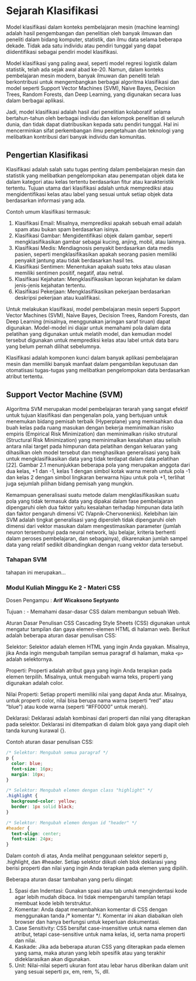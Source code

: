 # Sejarah Klasifikasi
Model klasifikasi dalam konteks pembelajaran mesin (machine learning) adalah hasil pengembangan dan penelitian oleh banyak ilmuwan dan peneliti dalam bidang komputer, statistik, dan ilmu data selama beberapa dekade. Tidak ada satu individu atau pendiri tunggal yang dapat diidentifikasi sebagai pendiri model klasifikasi.

Model klasifikasi yang paling awal, seperti model regresi logistik dalam statistik, telah ada sejak awal abad ke-20. Namun, dalam konteks pembelajaran mesin modern, banyak ilmuwan dan peneliti telah berkontribusi untuk mengembangkan berbagai algoritma klasifikasi dan model seperti Support Vector Machines (SVM), Naive Bayes, Decision Trees, Random Forests, dan Deep Learning, yang digunakan secara luas dalam berbagai aplikasi.

Jadi, model klasifikasi adalah hasil dari penelitian kolaboratif selama bertahun-tahun oleh berbagai individu dan kelompok penelitian di seluruh dunia, dan tidak dapat diatribusikan kepada satu pendiri tunggal. Hal ini mencerminkan sifat perkembangan ilmu pengetahuan dan teknologi yang melibatkan kontribusi dari banyak individu dan komunitas.

## Pengertian Klasifikasi
Klasifikasi adalah salah satu tugas penting dalam pembelajaran mesin dan statistik yang melibatkan pengelompokan atau penempatan objek data ke dalam kategori atau kelas tertentu berdasarkan fitur atau karakteristik tertentu. Tujuan utama dari klasifikasi adalah untuk memprediksi atau mengidentifikasi kelas atau label yang sesuai untuk setiap objek data berdasarkan informasi yang ada.

Contoh umum klasifikasi termasuk:

1. Klasifikasi Email: Misalnya, memprediksi apakah sebuah email adalah spam atau bukan spam berdasarkan isinya.
2. Klasifikasi Gambar: Mengidentifikasi objek dalam gambar, seperti mengklasifikasikan gambar sebagai kucing, anjing, mobil, atau lainnya.
3. Klasifikasi Medis: Mendiagnosis penyakit berdasarkan data medis pasien, seperti mengklasifikasikan apakah seorang pasien memiliki penyakit jantung atau tidak berdasarkan hasil tes.
4. Klasifikasi Sentimen: Menentukan apakah suatu teks atau ulasan memiliki sentimen positif, negatif, atau netral.
5. Klasifikasi Kejahatan: Mengklasifikasikan laporan kejahatan ke dalam jenis-jenis kejahatan tertentu.
5. Klasifikasi Pekerjaan: Mengklasifikasikan pekerjaan berdasarkan deskripsi pekerjaan atau kualifikasi.

Untuk melakukan klasifikasi, model pembelajaran mesin seperti Support Vector Machines (SVM), Naive Bayes, Decision Trees, Random Forests, dan Deep Learning (misalnya, menggunakan jaringan saraf tiruan) dapat digunakan. Model-model ini diajar untuk memahami pola dalam data pelatihan yang digunakan untuk melatih model, dan kemudian model tersebut digunakan untuk memprediksi kelas atau label untuk data baru yang belum pernah dilihat sebelumnya.

Klasifikasi adalah komponen kunci dalam banyak aplikasi pembelajaran mesin dan memiliki banyak manfaat dalam pengambilan keputusan dan otomatisasi tugas-tugas yang melibatkan pengelompokan data berdasarkan atribut tertentu.

## Support Vector Machine (SVM)
Algoritma SVM merupakan model pembelajaran terarah yang sangat efektif untuk tujuan klasifikasi dan pengenalan pola, yang bertujuan untuk menemukan bidang pemisah terbaik (Hyperplane) yang memisahkan dua buah kelas pada ruang masukan dengan bekerja meminimalkan risiko empiris (Empirical Risk Minimization) dan meminimalkan risiko strutural (Structural Risk Minimization) yang meminimalkan kesalahan atau selisih antara nilai target pada himpunan data pelatihan dengan keluaran yang dihasilkan oleh model tersebut dan menghasilkan generalisasi yang baik untuk mengklasifikasikan data yang tidak terdapat dalam data pelatihan [22]. Gambar 2.1 menunjukkan beberapa pola yang merupakan anggota dari dua kelas, +1 dan -1, kelas 1 dengan simbol kotak warna merah untuk pola -1 dan kelas 2 dengan simbol lingkaran berwarna hijau untuk pola +1, terlihat juga sejumlah pilihan bidang pemisah yang mungkin. 

Kemampuan generalisasi suatu metode dalam mengklasifikasikan suatu pola yang tidak termasuk data yang dipakai dalam fase pembelajaran dipengaruhi oleh dua faktor yaitu kesalahan terhadap himpunan data latih dan faktor pengaruh dimensi VC (Vapnik-Chervonenkis). Kelebihan lain SVM adalah tingkat generalisasi yang diperoleh tidak dipengaruhi oleh dimensi dari vektor masukan dalam mengestimasikan parameter (jumlah neuron tersembunyi pada neural network, laju belajar, kriteria berhenti dalam peroses pembelajaran, dan sebagainya), dikarenakan jumlah sampel data yang relatif sedikit dibandingkan dengan ruang vektor data tersebut. 

### Tahapan SVM
tahapan ini merupakan...

### Modul Kuliah Minggu Ke 2 - Materi CSS
Dosen Pengampu : **Arif Wicaksono Septyanto**

Tujuan :
- Memahami dasar-dasar CSS dalam membangun sebuah Web.

Aturan Dasar Penulisan CSS
Cascading Style Sheets (CSS) digunakan untuk mengatur tampilan dan gaya elemen-elemen HTML di halaman web. Berikut adalah beberapa aturan dasar penulisan CSS:

Selektor: Selektor adalah elemen HTML yang ingin Anda gayakan. Misalnya, jika Anda ingin mengubah tampilan semua paragraf di halaman, maka ``<p>`` adalah selektornya.

Properti: Properti adalah atribut gaya yang ingin Anda terapkan pada elemen terpilih. Misalnya, untuk mengubah warna teks, properti yang digunakan adalah color.

Nilai Properti: Setiap properti memiliki nilai yang dapat Anda atur. Misalnya, untuk properti color, nilai bisa berupa nama warna (seperti "red" atau "blue") atau kode warna (seperti "#FF0000" untuk merah).

Deklarasi: Deklarasi adalah kombinasi dari properti dan nilai yang diterapkan pada selektor. Deklarasi ini ditempatkan di dalam blok gaya yang diapit oleh tanda kurung kurawal {}.

Contoh aturan dasar penulisan CSS:

```css
/* Selektor: Mengubah semua paragraf */
p {
  color: blue;
  font-size: 16px;
  margin: 10px;
}

/* Selektor: Mengubah elemen dengan class "highlight" */
.highlight {
  background-color: yellow;
  border: 1px solid black;
}

/* Selektor: Mengubah elemen dengan id "header" */
#header {
  text-align: center;
  font-size: 24px;
}
```
Dalam contoh di atas, Anda melihat penggunaan selektor seperti p, .highlight, dan #header. Setiap selektor diikuti oleh blok deklarasi yang berisi properti dan nilai yang ingin Anda terapkan pada elemen yang dipilih.

Beberapa aturan dasar tambahan yang perlu diingat:

1. Spasi dan Indentasi: Gunakan spasi atau tab untuk mengindentasi kode agar lebih mudah dibaca. Ini tidak mempengaruhi tampilan tetapi membuat kode lebih terstruktur.
2. Komentar: Anda dapat menambahkan komentar di CSS dengan menggunakan tanda /* komentar */. Komentar ini akan diabaikan oleh browser dan hanya berfungsi untuk keperluan dokumentasi.
3. Case Sensitivity: CSS bersifat case-insensitive untuk nama elemen dan atribut, tetapi case-sensitive untuk nama kelas, id, serta nama properti dan nilai.
4. Kaskade: Jika ada beberapa aturan CSS yang diterapkan pada elemen yang sama, maka aturan yang lebih spesifik atau yang terakhir dideklarasikan akan digunakan.
5. Unit: Nilai-nilai seperti ukuran font atau lebar harus diberikan dalam unit yang sesuai seperti px, em, rem, %, dll.


